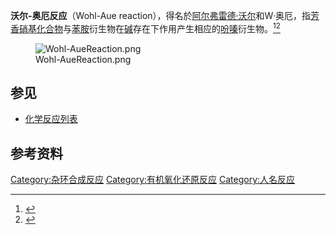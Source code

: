 '''沃尔-奥厄反应'''（Wohl-Aue reaction），得名於[[阿尔弗雷德·沃尔|阿尔弗雷德·沃尔]]和W·奥厄，指[[芳香化合物|芳香]][[硝基化合物|硝基化合物]]与[[苯胺|苯胺]]衍生物在[[碱|碱]]存在下作用产生相应的[[吩嗪|吩嗪]]衍生物。<ref>{{cite journal en| author = [[Alfred_Wohl|Alfred Wohl]] and W. Aue | title = Über die Einwirkung von Nitrobenzol auf Anilin bei Gegenwart von Alkali | journal = [[Chemische_Berichte|Chemische Berichte]] | volume = 34 | pages = 2442–2450 | year = 1901 | doi = 10.1002/cber.190103402183}}</ref><ref>{{cite journal en| title = The Wohl-Aue Reaction. I. Structure of Benzo [a] phenazine Oxides and Syntheses of 1,6-Dimethoxyphenazine and 1,6-Dichlorophenazine | author = Irwin J. Pachter and Milton C. Kloetzel | journal = [[J._Am._Chem._Soc.|J. Am. Chem. Soc.]] | year = 1951 | volume = 73 | issue = 10 | pages = 4958–4961 | doi = 10.1021/ja01154a144}}</ref>

[[Image:Wohl-AueReaction.png|center]]

==参见==
*[[化学反应列表|化学反应列表]]

==参考资料==
{{reflist}}

[[Category:杂环合成反应|Category:杂环合成反应]]
[[Category:有机氧化还原反应|Category:有机氧化还原反应]]
[[Category:人名反应|Category:人名反应]]